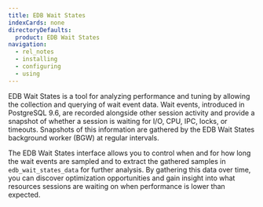 ```yaml
---
title: EDB Wait States
indexCards: none
directoryDefaults:
  product: EDB Wait States
navigation:
  - rel_notes
  - installing
  - configuring
  - using
---
```


EDB Wait States is a tool for analyzing performance and tuning by allowing the collection and querying of wait event data. Wait events, introduced in PostgreSQL 9.6, are recorded alongside other session activity and provide a snapshot of whether a session is waiting for I/O, CPU, IPC, locks, or timeouts. Snapshots of this information are gathered by the EDB Wait States background worker (BGW) at regular intervals. 

The EDB Wait States interface allows you to control when and for how long the wait events are sampled and to extract the gathered samples in `edb_wait_states_data` for further analysis. By gathering this data over time, you can discover optimization opportunities and gain insight into what resources sessions are waiting on when performance is lower than expected.
